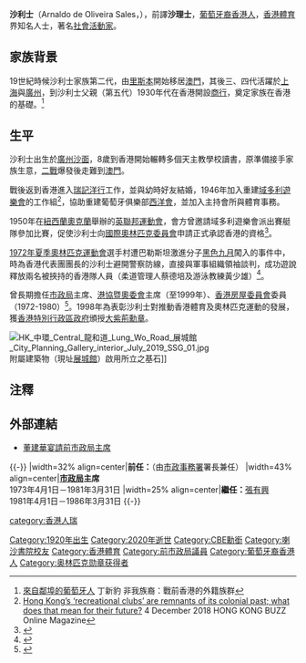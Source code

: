 {{Infobox_President
| honorific-prefix = [[尊敬的#香港|The Honourable]]
| name = 沙利士
| original_name = Arnaldo de Oliveira Sales
| honorific-suffix = {{postnominals|country=HKG|size=100%|GBM}} {{postnominals|country=GBR|size=100%|CBE|JP}}
| image = Arnaldo de Oliveira Sales.png
| caption= 時為市政局主席之沙利士在東華三院歷屆主席會上發言（1977年6月）
| office = [[中國香港體育協會暨奧林匹克委員會|港協暨奧委會]]會長
| term_start= 1951年7月31日
| term_end = 1998年3月24日
| predecessor = [[摩士|摩士]]
| successor = [[霍震霆|霍震霆]]
| office1 = [[File:Emblem_of_Urban_Council,_Hong_Kong.svg|20px]] [[市政局_(香港)|市政局]]主席
| term_start1= 1973年4月1日
| term_end1 = 1981年3月31日
| predecessor1 = [[阿力山大|阿力山大]]
| successor1 = [[張有興|張有興]]
| office2 = [[File:Emblem_of_Urban_Council,_Hong_Kong.svg|20px]] [[市政局_(香港)|市政局]]議員
| term_start2= 1957年4月1日
| term_end2 = 1981年3月31日
| constituency2 = 委任議員
| birth_date = {{birth date|1920|1|13}}
| birth_place = {{FRA}}[[广州法租界|廣州租界]][[沙面島|沙面島]]
| death_date = {{death date and age|2020|3|6|1920|1|13}}
| death_place = {{HKG}}[[跑馬地|跑馬地]][[養和醫院|養和醫院]]
| spouse = 
| education = 
| party = 
| religion =
}}
'''沙利士'''{{大紫荊}}{{CBE}}{{JP}}（Arnaldo de Oliveira Sales，{{bd|1920年|1月13日|2020年|3月6日|catIdx=Sales}}），前譯'''沙理士'''，[[葡萄牙人|葡萄牙裔]][[香港人|香港人]]，[[香港體育|香港體育]]界知名人士，著名[[社會活動家|社會活動家]]。

== 家族背景 ==
19世紀時候沙利士家族第二代，由[[里斯本|里斯本]]開始移居[[澳門|澳門]]，其後三、四代活躍於[[上海|上海]]與[[廣州|廣州]]，到沙利士父親（第五代）1930年代在香港開設[[商行|商行]]，奠定家族在香港的基礎。<ref>[https://www.jointpublishing.com/JointPublishing2013/media/Joint-Publishing/Publishing/1_Book/2014/201411/%E9%9D%9E%E6%88%91%E6%97%8F%E8%A3%94.pdf?ext=.pdf 來自鄰埠的葡萄牙人] 丁新豹 非我族裔：戰前香港的外籍族群</ref>

== 生平 ==
沙利士出生於[[沙面岛|廣州沙面]]，8歲到香港開始輾轉多個天主教學校讀書，原準備接手家族生意，[[二戰|二戰]]爆發後走難到[[澳門|澳門]]。

戰後返到香港進入[[瑞記洋行|瑞記洋行]]工作，並與幼時好友結婚，1946年加入重建[[域多利遊樂會|域多利遊樂會]]的工作組<ref>[https://hongkongbuzz.hk/2018/12/hong-kongs-recreational-clubs-are-remnants-of-its-colonial-past-what-does-that-mean-for-their-future Hong Kong’s ‘recreational clubs’ are remnants of its colonial past; what does that mean for their future?] {{Wayback|url=https://hongkongbuzz.hk/2018/12/hong-kongs-recreational-clubs-are-remnants-of-its-colonial-past-what-does-that-mean-for-their-future |date=20210827044309 }} 4 December 2018 HONG KONG BUZZ Online Magazine</ref>，協助重建葡萄牙俱樂部[[西洋會|西洋會]]，並加入主持會所與體育事務。

1950年在[[紐西蘭|紐西蘭]][[奧克蘭_(紐西蘭)|奧克蘭]]舉辦的[[英聯邦運動會|英聯邦運動會]]，會方曾邀請域多利遊樂會派出賽艇隊參加比賽，促使沙利士向[[國際奧林匹克委員會|國際奧林匹克委員會]]申請正式承認香港的資格<ref>{{Cite web|title=Why Does Hong Kong Have Its Own Team at the Olympics?|url=https://zolimacitymag.com/why-does-hong-kong-have-its-own-team-olympics/|access-date=2021-08-21|author=Christopher DeWolf|date=2021-08-10|publisher=Zolima CityMag|language=en|archive-date=2021-08-21|archive-url=https://web.archive.org/web/20210821110253/https://zolimacitymag.com/why-does-hong-kong-have-its-own-team-olympics/|dead-url=no}}</ref>。

[[1972年夏季奧林匹克運動會|1972年夏季奧林匹克運動會]]選手村遭巴勒斯坦激進分子[[黑色九月|黑色九月]]闖入的事件中，時為香港代表團團長的沙利士避開警察防線，直接與軍事組織領袖談判，成功遊說釋放兩名被挾持的香港隊人員（柔道管理人蔡德培及游泳教練黃少雄）<ref>{{Cite web|title=最緊要人……捲入慕尼黑慘案的香港代表團|url=https://www.cup.com.hk/2021/08/06/munich-massacre-1972/|access-date=2021-08-21|author=Billy Tong|date=2021-08-06|publisher=CUP 媒體|archive-date=2021-08-21|archive-url=https://web.archive.org/web/20210821210618/https://www.cup.com.hk/2021/08/06/munich-massacre-1972/|dead-url=no}}</ref>。

曾長期擔任[[市政局_(香港)|市政局]]主席、[[港協暨奧委會|港協暨奧委會]]主席（至1999年）、[[香港房屋委員會|香港房屋委員會]]委員（1972-1980）<ref>{{Cite web |url=http://www.cityu.edu.hk/hkhousing/hkha/members/chi_1972-1973.htm |title=存档副本 |accessdate=2008-12-29 |archive-date=2009-06-08 |archive-url=https://web.archive.org/web/20090608062646/http://www.cityu.edu.hk/hkhousing/hkha/members/chi_1972-1973.htm |dead-url=yes }}</ref>。1998年為表彰沙利士對推動香港體育及奧林匹克運動的發展，獲[[香港特別行政區政府|香港特別行政區政府]]頒授[[大紫荊勳章|大紫荊勳章]]。

[[File:HK_中環_Central_龍和道_Lung_Wo_Road_展城館_City_Planning_Gallery_interior_July_2019_SSG_01.jpg|thumb]]附屬建築物（現址[[展城館|展城館]]）啟用所立之基石]]

== 注釋 ==
{{reflist}}

== 外部連結 ==
*[http://www.info.gov.hk/gia/general/200002/01/0201215.htm 董建華宴請前市政局主席] {{Wayback|url=http://www.info.gov.hk/gia/general/200002/01/0201215.htm |date=20090807110438 }}

{{-}}
{{start box}}
|width=32% align=center|'''前任：'''（由[[市政事務署|市政事務署]]署長兼任）
|width=43% align=center|'''[[市政局|市政局]]主席'''<br>1973年4月1日－1981年3月31日
|width=25% align=center|'''繼任：'''[[張有興|張有興]]<br>1981年4月1日－1986年3月31日
{{end box}}
{{-}}
{{大紫荊勳章}}

{{DEFAULTSORT:Sales}}
[[Category:1920年出生|Category:1920年出生]]
[[Category:2020年逝世|Category:2020年逝世]]
[[Category:CBE勳銜|Category:CBE勳銜]]
[[Category:喇沙書院校友|Category:喇沙書院校友]]
[[Category:香港體育|Category:香港體育]]
[[Category:前市政局議員|Category:前市政局議員]]
[[Category:葡萄牙裔香港人|Category:葡萄牙裔香港人]]
[[category:香港人瑞|category:香港人瑞]]
[[Category:奥林匹克勋章获得者|Category:奥林匹克勋章获得者]]